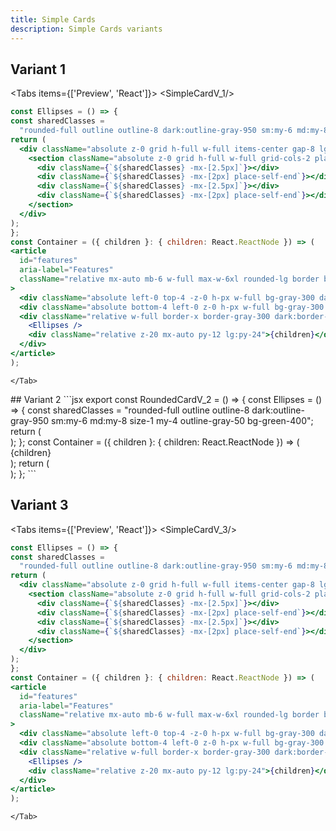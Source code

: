```yaml
---
title: Simple Cards
description: Simple Cards variants
---
```


## Variant 1
<Tabs items={['Preview', 'React']}>
  <Tab value="Preview">
    <SimpleCardV_1/>
  </Tab>
  <Tab value="React">
  ```jsx
const Ellipses = () => {
  const sharedClasses =
    "rounded-full outline outline-8 dark:outline-gray-950 sm:my-6 md:my-8 size-1 my-4 outline-gray-50 bg-green-400";
  return (
    <div className="absolute z-0 grid h-full w-full items-center gap-8 lg:grid-cols-2">
      <section className="absolute z-0 grid h-full w-full grid-cols-2 place-content-between">
        <div className={`${sharedClasses} -mx-[2.5px]`}></div>
        <div className={`${sharedClasses} -mx-[2px] place-self-end`}></div>
        <div className={`${sharedClasses} -mx-[2.5px]`}></div>
        <div className={`${sharedClasses} -mx-[2px] place-self-end`}></div>
      </section>
    </div>
  );
};
const Container = ({ children }: { children: React.ReactNode }) => (
  <article
    id="features"
    aria-label="Features"
    className="relative mx-auto mb-6 w-full max-w-6xl rounded-lg border border-dashed border-gray-300 px-4 dark:border-gray-900 sm:px-6 md:px-8"
  >
    <div className="absolute left-0 top-4 -z-0 h-px w-full bg-gray-300 dark:bg-gray-800 sm:top-6 md:top-8"></div>
    <div className="absolute bottom-4 left-0 z-0 h-px w-full bg-gray-300 dark:bg-gray-800 sm:bottom-6 md:bottom-8"></div>
    <div className="relative w-full border-x border-gray-300 dark:border-gray-800">
      <Ellipses />
      <div className="relative z-20 mx-auto py-12 lg:py-24">{children}</div>
    </div>
  </article>
);
```
    </Tab>
</Tabs>
<Separator />
## Variant 2
<Tabs items={['Preview', 'React']}>
  <Tab value="Preview">
    <SimpleCardV_2/>
  </Tab>
  <Tab value="React">
  ```jsx
export const RoundedCardV_2 = () => {
    const Ellipses = () => {
      const sharedClasses =
        "rounded-full outline outline-8 dark:outline-gray-950 sm:my-6 md:my-8 size-1 my-4 outline-gray-50 bg-green-400";
      return (
        <div className="absolute z-0 grid h-full w-full items-center gap-8 lg:grid-cols-2">
          <section className="absolute z-0 grid h-full w-full grid-cols-2 place-content-between">
            <div className={`${sharedClasses} -mx-[2.5px]`}></div>
            <div className={`${sharedClasses} -mx-[2px] place-self-end`}></div>
            <div className={`${sharedClasses} -mx-[2.5px]`}></div>
            <div className={`${sharedClasses} -mx-[2px] place-self-end`}></div>
          </section>
        </div>
      );
    };
    const Container = ({ children }: { children: React.ReactNode }) => (
      <article
        id="features"
        aria-label="Features"
        className="relative mx-auto w-full max-w-6xl rounded-lg border border-dashed border-gray-300 px-4 dark:border-gray-900 sm:px-6 md:px-8"
      >
        <div className="relative w-full border-x border-gray-300 dark:border-gray-800">
          <Ellipses />
          <div className="relative z-20 mx-auto py-12">{children}</div>
        </div>
      </article>
    );
  return (
    <div className="mx-auto w-fit max-w-lg py-4">
      <Container>
        <div className="p-4 w-full center">
          <CardBody />
        </div>
      </Container>
    </div>
  );
};
```
    </Tab>
</Tabs>


## Variant 3
 
<Tabs items={['Preview', 'React']}>
  <Tab value="Preview">
    <SimpleCardV_3/>
  </Tab>
  <Tab value="React">
  ```jsx
const Ellipses = () => {
  const sharedClasses =
    "rounded-full outline outline-8 dark:outline-gray-950 sm:my-6 md:my-8 size-1 my-4 outline-gray-50 bg-green-400";
  return (
    <div className="absolute z-0 grid h-full w-full items-center gap-8 lg:grid-cols-2">
      <section className="absolute z-0 grid h-full w-full grid-cols-2 place-content-between">
        <div className={`${sharedClasses} -mx-[2.5px]`}></div>
        <div className={`${sharedClasses} -mx-[2px] place-self-end`}></div>
        <div className={`${sharedClasses} -mx-[2.5px]`}></div>
        <div className={`${sharedClasses} -mx-[2px] place-self-end`}></div>
      </section>
    </div>
  );
};
const Container = ({ children }: { children: React.ReactNode }) => (
  <article
    id="features"
    aria-label="Features"
    className="relative mx-auto mb-6 w-full max-w-6xl rounded-lg border border-dashed border-gray-300 px-4 dark:border-gray-900 sm:px-6 md:px-8"
  >
    <div className="absolute left-0 top-4 -z-0 h-px w-full bg-gray-300 dark:bg-gray-800 sm:top-6 md:top-8"></div>
    <div className="absolute bottom-4 left-0 z-0 h-px w-full bg-gray-300 dark:bg-gray-800 sm:bottom-6 md:bottom-8"></div>
    <div className="relative w-full border-x border-gray-300 dark:border-gray-800">
      <Ellipses />
      <div className="relative z-20 mx-auto py-12 lg:py-24">{children}</div>
    </div>
  </article>
);
```
    </Tab>
</Tabs>
